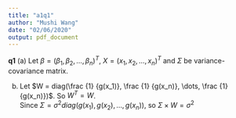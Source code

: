---
title: "a1q1"
author: "Mushi Wang"
date: "02/06/2020"
output: pdf_document
---

**q1**
(a)
Let $\beta = (\beta_1, \beta_2, \dots, \beta_n)^T$, $X = (x_1, x_2, \dots, x_n)^T$ and $\Sigma$ be variance-covariance matrix.
\begin{align*}
E(\tilde{\beta}_{WLS}) &= E((X^T W X)^{-1}X^T WY)\\
  & = (X^T W X)^{-1}X^T W E(Y)\\
  & = (X^T W X)^{-1}X^T W E(X\beta + \epsilon)\\
  & = (X^T W X)^{-1}X^T W XE(\beta) + (X^T W X)^{-1}XW E(\epsilon)\\
  & = (X^T W X)^{-1}X^T W X \beta + 0 \quad\quad (E(\epsilon) = 0)\\
  & = \beta
\end{align*}

\newpage
(b)
Let $W = diag(\frac {1} {g(x_1)}, \frac {1} {g(x_n)}, \dots, \frac {1} {g(x_n)})$.
So $W^T = W$.\
Since $\Sigma = \sigma^2 diag(g(x_1), g(x_2), \dots, g(x_n))$, so $\Sigma \times W = \sigma^2$
\begin{align*}
  Var(\tilde{\beta}_{WLS}) & = Var((X^T W X)^{-1}XWY)\\
  & = (X^T W X)^{-1}X^T W \times Var(Y) \times ((X^T W X)^{-1}X^T W)^T\\
  & = (X^T W X)^{-1}X^T W \times Var(X\beta + \epsilon) \times ((X^T W X)^{-1}X^T W)^T\\
  & = (X^T W X)^{-1}X^T W \times Var(\epsilon) \times W^T X (X^T W^T X)^{-1}\\
  & = (X^T W X)^{-1}X^T W \times \Sigma \times W^T X (X^T W^T X)^{-1}\\
  & = \sigma^2 (X^T W X)^{-1}X^T W X (X^T W^T X)^{-1}\\
  & = \sigma^2 (X^T W X)^{-1}
\end{align*}
